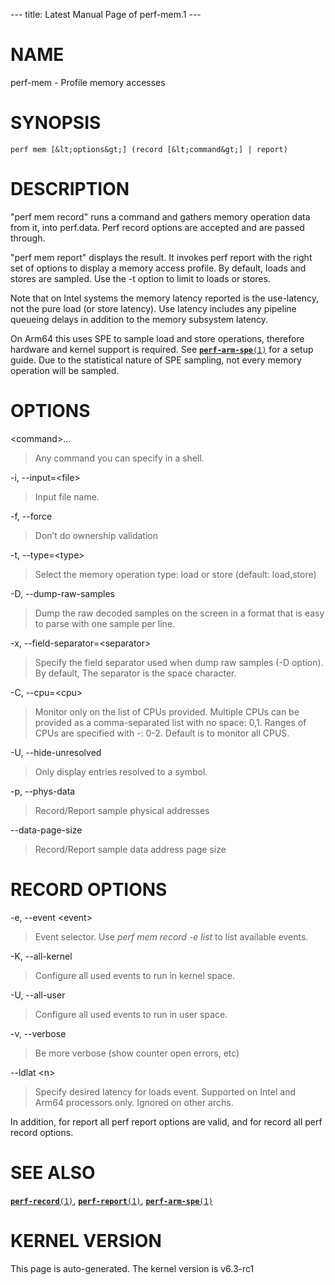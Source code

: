 ---
title: Latest Manual Page of perf-mem.1
---


= NAME =

perf-mem - Profile memory accesses

= SYNOPSIS =

<pre>perf mem [&lt;options&gt;] (record [&lt;command&gt;] | report)</pre>
= DESCRIPTION =

&quot;perf mem record&quot; runs a command and gathers memory operation data from it, into perf.data. Perf record options are accepted and are passed through.

&quot;perf mem report&quot; displays the result. It invokes perf report with the right set of options to display a memory access profile. By default, loads and stores are sampled. Use the -t option to limit to loads or stores.

Note that on Intel systems the memory latency reported is the use-latency, not the pure load (or store latency). Use latency includes any pipeline queueing delays in addition to the memory subsystem latency.

On Arm64 this uses SPE to sample load and store operations, therefore hardware and kernel support is required. See [[Latest Manual Page of perf-arm-spe.1|<tt>'''perf-arm-spe'''(1)</tt>]] for a setup guide. Due to the statistical nature of SPE sampling, not every memory operation will be sampled.

= OPTIONS =

&lt;command&gt;...

<blockquote>Any command you can specify in a shell.
</blockquote>
-i, --input=&lt;file&gt;

<blockquote>Input file name.
</blockquote>
-f, --force

<blockquote>Don’t do ownership validation
</blockquote>
-t, --type=&lt;type&gt;

<blockquote>Select the memory operation type: load or store (default: load,store)
</blockquote>
-D, --dump-raw-samples

<blockquote>Dump the raw decoded samples on the screen in a format that is easy to parse with one sample per line.
</blockquote>
-x, --field-separator=&lt;separator&gt;

<blockquote>Specify the field separator used when dump raw samples (-D option). By default, The separator is the space character.
</blockquote>
-C, --cpu=&lt;cpu&gt;

<blockquote>Monitor only on the list of CPUs provided. Multiple CPUs can be provided as a comma-separated list with no space: 0,1. Ranges of CPUs are specified with -: 0-2. Default is to monitor all CPUS.
</blockquote>
-U, --hide-unresolved

<blockquote>Only display entries resolved to a symbol.
</blockquote>
-p, --phys-data

<blockquote>Record/Report sample physical addresses
</blockquote>
--data-page-size

<blockquote>Record/Report sample data address page size
</blockquote>
= RECORD OPTIONS =

-e, --event &lt;event&gt;

<blockquote>Event selector. Use ''perf mem record -e list'' to list available events.
</blockquote>
-K, --all-kernel

<blockquote>Configure all used events to run in kernel space.
</blockquote>
-U, --all-user

<blockquote>Configure all used events to run in user space.
</blockquote>
-v, --verbose

<blockquote>Be more verbose (show counter open errors, etc)
</blockquote>
--ldlat &lt;n&gt;

<blockquote>Specify desired latency for loads event. Supported on Intel and Arm64 processors only. Ignored on other archs.
</blockquote>
In addition, for report all perf report options are valid, and for record all perf record options.

= SEE ALSO =

[[Latest Manual Page of perf-record.1|<tt>'''perf-record'''(1)</tt>]], [[Latest Manual Page of perf-report.1|<tt>'''perf-report'''(1)</tt>]], [[Latest Manual Page of perf-arm-spe.1|<tt>'''perf-arm-spe'''(1)</tt>]]


= KERNEL VERSION =

This page is auto-generated.  The kernel version is v6.3-rc1
